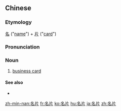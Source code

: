 ==Chinese==
{{zh-forms}}

===Etymology===
[[名]] ("[[name]]") + [[片]] ("[[card]]")

===Pronunciation===
{{zh-pron
|m=míngpiàn
|c=ming4 pin3-2
|mn=bêng-phìⁿ/miâ-phìⁿ
|cat=n
}}

===Noun===
{{zh-noun}}

# [[business card]]

====See also====
* {{zh-l|名刺}}

[[zh-min-nan:名片]]
[[fr:名片]]
[[ko:名片]]
[[hu:名片]]
[[ja:名片]]
[[zh:名片]]